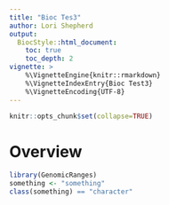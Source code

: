 ```yaml
---
title: "Bioc Tes3"
author: Lori Shepherd
output:
  BiocStyle::html_document:
    toc: true
    toc_depth: 2
vignette: >
    %\VignetteEngine{knitr::rmarkdown}
    %\VignetteIndexEntry{Bioc Test3}
    %\VignetteEncoding{UTF-8}
---
```


```r
knitr::opts_chunk$set(collapse=TRUE)
```

# Overview

```r
library(GenomicRanges)
something <- "something"
class(something) == "character"
```

